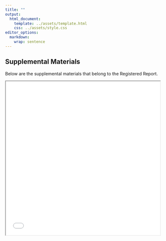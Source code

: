 ```yaml
---
title: ""
output: 
  html_document:
    template: ../assets/template.html
    css: ../assets/style.css
editor_options: 
  markdown: 
    wrap: sentence
---
```


## Supplemental Materials

Below are the supplemental materials that belong to the Registered Report. 

```{=html}
<iframe width="500" height="500" src="supplement.pdf" title="Supplemental Materials"></iframe>
```
